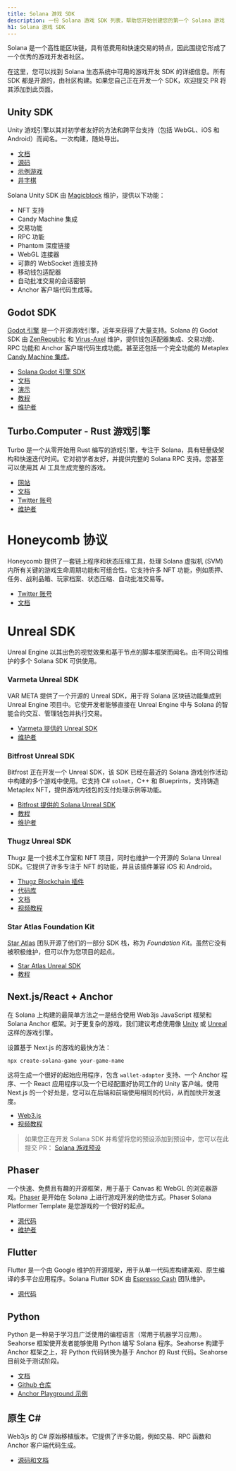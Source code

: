 ```yaml
---
title: Solana 游戏 SDK
description: 一份 Solana 游戏 SDK 列表，帮助您开始创建您的第一个 Solana 游戏
h1: Solana 游戏 SDK
---
```


Solana 是一个高性能区块链，具有低费用和快速交易的特点，因此围绕它形成了一个优秀的游戏开发者社区。

在这里，您可以找到 Solana 生态系统中可用的游戏开发 SDK 的详细信息。所有 SDK 都是开源的，由社区构建。如果您自己正在开发一个 SDK，欢迎提交 PR 将其添加到此页面。

## Unity SDK

Unity 游戏引擎以其对初学者友好的方法和跨平台支持（包括 WebGL、iOS 和 Android）而闻名。一次构建，随处导出。

- [文档](https://docs.magicblock.gg/introduction)
- [源码](https://github.com/magicblock-labs/Solana.Unity-SDK)
- [示例游戏](https://github.com/solana-developers/solana-game-examples)
- [井字棋](https://blog.magicblock.gg/bolt-tic-tac-toe/)

Solana Unity SDK 由 [Magicblock](https://www.magicblock.gg/)
维护，提供以下功能：

- NFT 支持
- Candy Machine 集成
- 交易功能
- RPC 功能
- Phantom 深度链接
- WebGL 连接器
- 可靠的 WebSocket 连接支持
- 移动钱包适配器
- 自动批准交易的会话密钥
- Anchor 客户端代码生成等。

## Godot SDK

[Godot 引擎](https://godotengine.org/)
是一个开源游戏引擎，近年来获得了大量支持。Solana 的 Godot SDK 由
[ZenRepublic](https://twitter.com/ZenRepublicNDM) 和
[Virus-Axel](https://twitter.com/AxelBenjam)
维护，提供钱包适配器集成、交易功能、RPC 功能和 Anchor 客户端代码生成功能。甚至还包括一个完全功能的 Metaplex
[Candy Machine 集成](https://zenwiki.gitbook.io/solana-godot-sdk-docs/guides/setup-candy-machine)。

- [Solana Godot 引擎 SDK](https://github.com/Virus-Axel/godot-solana-sdk)
- [文档](https://zenwiki.gitbook.io/solana-godot-sdk-docs)
- [演示](https://github.com/ZenRepublic/GodotSolanaSDKDemoPackage)
- [教程](https://www.youtube.com/watch?v=tszFPInYmXQ)
- [维护者](https://twitter.com/ZenRepublicNDM)

## Turbo.Computer - Rust 游戏引擎

Turbo 是一个从零开始用 Rust 编写的游戏引擎，专注于 Solana，具有轻量级架构和快速迭代时间。它对初学者友好，并提供完整的 Solana
RPC 支持。您甚至可以使用其 AI 工具生成完整的游戏。

- [网站](https://turbo.computer/)
- [文档](https://docs.turbo.computer/)
- [Twitter 账号](https://twitter.com/makegamesfast)
- [维护者](https://twitter.com/jozanza)

# Honeycomb 协议

Honeycomb 提供了一套链上程序和状态压缩工具，处理 Solana 虚拟机 (SVM) 内所有关键的游戏生命周期功能和可组合性。它支持许多 NFT 功能，例如质押、任务、战利品箱、玩家档案、状态压缩、自动批准交易等。

- [Twitter 账号](https://twitter.com/honeycomb_prtcl)
- [文档](https://docs.honeycombprotocol.com/)

# Unreal SDK

Unreal
Engine 以其出色的视觉效果和基于节点的脚本框架而闻名。由不同公司维护的多个 Solana
SDK 可供使用。

### Varmeta Unreal SDK

VAR META 提供了一个开源的 Unreal SDK，用于将 Solana 区块链功能集成到 Unreal
Engine 项目中。它使开发者能够直接在 Unreal
Engine 中与 Solana 的智能合约交互、管理钱包并执行交易。

- [Varmeta 提供的 Unreal SDK](https://github.com/VAR-META-Tech/UnrealSolanaSDK)
- [维护者](https://www.var-meta.com/)

### Bitfrost Unreal SDK

Bitfrost 正在开发一个 Unreal
SDK，该 SDK 已经在最近的 Solana 游戏创作活动中构建的多个游戏中使用。它支持 C#
`solnet`，C++ 和 Blueprints，支持铸造 Metaplex
NFT，提供游戏内钱包的支付处理示例等功能。

- [Bitfrost 提供的 Solana Unreal SDK](https://github.com/Bifrost-Technologies/Solana-Unreal-SDK)
- [教程](https://www.youtube.com/watch?v=S8fm8mFeUkk)
- [维护者](https://twitter.com/BifrostTitan)

### Thugz Unreal SDK

Thugz 是一个技术工作室和 NFT 项目，同时也维护一个开源的 Solana Unreal
SDK。它提供了许多专注于 NFT 的功能，并且该插件兼容 iOS 和 Android。

- [Thugz Blockchain 插件](https://www.fab.com/listings/a7e220ba-93e5-4a3b-99e7-17b13da76f05)
- [代码库](https://github.com/ThugzLabs/Thugz-BC-Plugin-Packaged-for-UE5.4)
- [文档](https://thugzblockchainplugin-docs.vercel.app/)
- [视频教程](https://www.youtube.com/watch?v=dS7sTZd_E9U&ab_channel=ThugzNFT)

### Star Atlas Foundation Kit

[Star Atlas](https://staratlas.com/) 团队开源了他们的一部分 SDK 栈，称为
_Foundation Kit_。虽然它没有被积极维护，但可以作为您项目的起点。

- [Star Atlas Unreal SDK](https://github.com/staratlasmeta/FoundationKit)
- [教程](https://www.youtube.com/watch?v=S8fm8mFeUkk)

## Next.js/React + Anchor

在 Solana 上构建的最简单方法之一是结合使用 Web3js JavaScript 框架和 Solana
Anchor 框架。对于更复杂的游戏，我们建议考虑使用像 [Unity](#unity-sdk) 或
[Unreal](#unreal-sdks) 这样的游戏引擎。

设置基于 Next.js 的游戏的最快方法：

```shell
npx create-solana-game your-game-name
```

这将生成一个很好的起始应用程序，包含 `wallet-adapter`
支持、一个 Anchor 程序、一个 React 应用程序以及一个已经配置好协同工作的 Unity 客户端。使用 Next.js 的一个好处是，您可以在后端和前端使用相同的代码，从而加快开发速度。

- [Web3.js](https://solana.com/docs/clients/javascript)
- [视频教程](https://www.youtube.com/watch?v=fnhivg_pemI&t=1s&ab_channel=Solana)

> 如果您正在开发 Solana SDK 并希望将您的预设添加到预设中，您可以在此提交 PR：
> [Solana 游戏预设](https://github.com/solana-developers/solana-game-preset)

## Phaser

一个快速、免费且有趣的开源框架，用于基于 Canvas 和 WebGL 的浏览器游戏。[Phaser](https://phaser.io/)
是开始在 Solana 上进行游戏开发的绝佳方式。Phaser Solana Platformer
Template 是您游戏的一个很好的起点。

- [源代码](https://github.com/Bread-Heads-NFT/phaser-solana-platformer-template)
- [维护者](https://twitter.com/blockiosaurus)

## Flutter

Flutter 是一个由 Google 维护的开源框架，用于从单一代码库构建美观、原生编译的多平台应用程序。Solana
Flutter SDK 由 [Espresso Cash](https://www.espressocash.com/) 团队维护。

- [源代码](https://github.com/espresso-cash/espresso-cash-public)

## Python

Python 是一种易于学习且广泛使用的编程语言（常用于机器学习应用）。Seahorse 框架使开发者能够使用 Python 编写 Solana 程序。Seahorse 构建于 Anchor 框架之上，将 Python 代码转换为基于 Anchor 的 Rust 代码。Seahorse 目前处于测试阶段。

- [文档](https://www.seahorse.dev/)
- [Github 仓库](https://github.com/solana-developers/seahorse)
- [Anchor Playground 示例](https://beta.solpg.io/tutorials/hello-seahorse)

## 原生 C#

Web3js 的 C# 原始移植版本。它提供了许多功能，例如交易、RPC 函数和 Anchor 客户端代码生成。

- [源码和文档](https://github.com/bmresearch/Solnet/blob/master/docs/articles/getting_started.md)

